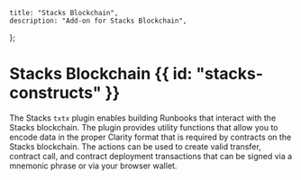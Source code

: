     title: "Stacks Blockchain",
    description: "Add-on for Stacks Blockchain",
};

# Stacks Blockchain {{ id: "stacks-constructs" }}

The Stacks `txtx` plugin enables building Runbooks that interact with the Stacks blockchain. 
The plugin provides utility functions that allow you to encode data in the proper Clarity format that is required by contracts on the Stacks blockchain.
The actions can be used to create valid transfer, contract call, and contract deployment transactions that can be signed via a mnemonic phrase or via your browser wallet. 
